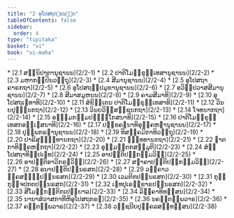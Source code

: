 ```yaml
---
title: "2 ອຸໂປສຖກ຺ຂນ຺ຘກ"
tableOfContents: false
sidebar:
  order: 4
type: "tipitaka"
basket: "vi"
book: "vi-maha"
---
```



<DynamicBreadcrumb />



<TableOfContents book="vi-maha" section="2">
* [2.1 ສນ຺ນິປາຕານຸຊານນ](2/2-1)
* [2.2 ປາຕິໂມກ຺ຂຸທ຺ເທສານຸຊານນ](2/2-2)
* [2.3 ມຫາກປ຺ປິນວຕ຺ຖຸ](2/2-3)
* [2.4 ສີມານຸຊານນ](2/2-4)
* [2.5 ອຸໂປສຖາຄາຣກຖາ](2/2-5)
* [2.6 ອຸໂປສຖປ຺ປມຸຂານຸຊານນ](2/2-6)
* [2.7 ອວິປ຺ປວາສສີມານຸຊານນ](2/2-7)
* [2.8 ສີມາສມູຫນນ](2/2-8)
* [2.9 ຄາມສີມາທິ](2/2-9)
* [2.10 ອຸໂປສຖເຠທາທິ](2/2-10)
* [2.11 ສໍຂິຕ຺ເຕນ ປາຕິໂມກ຺ຂຸທ຺ເທສາທິ](2/2-11)
* [2.12 ວິນຍປຸຈ຺ຉນກຖາ](2/2-12)
* [2.13 ວິນຍວິສ຺ສຊ຺ຊນກຖາ](2/2-13)
* [2.14 ໂຈທນາກຖາ](2/2-14)
* [2.15 ອຘມ຺ມກມ຺ມປຏິກ຺ໂກສນາທິ](2/2-15)
* [2.16 ປາຕິໂມກ຺ຂຸທ຺ເທສກອຊ຺ເຌສນາທິ](2/2-16)
* [2.17 ປກ຺ຂຄຓນາທິອຸຄ຺ຄຫຓານຸຊານນ](2/2-17)
* [2.18 ປຸພ຺ພກຣຓານຸຊານນ](2/2-18)
* [2.19 ທິສງ຺ຄມິກາທິວຕ຺ຖຸ](2/2-19)
* [2.20 ປາຣິສຸທ຺ຘິທານກຖາ](2/2-20)
* [2.21 ຉນ຺ທທານກຖາ](2/2-21)
* [2.22 ຎາຕກາທິຄ຺ຄຫຓກຖາ](2/2-22)
* [2.23 ອຸມ຺ມຕ຺ຕກສມ຺ມຸຕິ](2/2-23)
* [2.24 ສໍຆຸໂປສຖາທິປ຺ປເຠທ](2/2-24)
* [2.25 ອາປຕ຺ຕິປຏິກມ຺ມວິຘິ](2/2-25)
* [2.26 ອາປຕ຺ຕິອາວິກຣຓວິຘິ](2/2-26)
* [2.27 ສຠາຄາປຕ຺ຕິປຏິກມ຺ມວິຘິ](2/2-27)
* [2.28 ອນາປຕ຺ຕິປນ຺ນຣສກ](2/2-28)
* [2.29 ວຄ຺ຄາວຄ຺ຄສຎ຺ຎິປນ຺ນຣສກ](2/2-29)
* [2.30 ເວມຕິກປນ຺ນຣສກ](2/2-30)
* [2.31 ກຸກ຺ກຸຈ຺ຈປກຕປນ຺ນຣສກ](2/2-31)
* [2.32 ເຠທປຸເຣກ຺ຂາຣປນ຺ນຣສກ](2/2-32)
* [2.33 ສີໂມກ຺ກນ຺ຕິກເປຍ຺ຍາລ](2/2-33)
* [2.34 ລິງ຺ຄາທິທສ຺ສນ](2/2-34)
* [2.35 ນານາສໍວາສກາທີຫິອຸໂປສຖກຣຓ](2/2-35)
* [2.36 ນຄນ຺ຕພ຺ພວາຣ](2/2-36)
* [2.37 ຄນ຺ຕພ຺ພວາຣ](2/2-37)
* [2.38 ວຊ຺ຊນີຍປຸຄ຺ຄລສນ຺ທສ຺ສນ](2/2-38)
</TableOfContents>